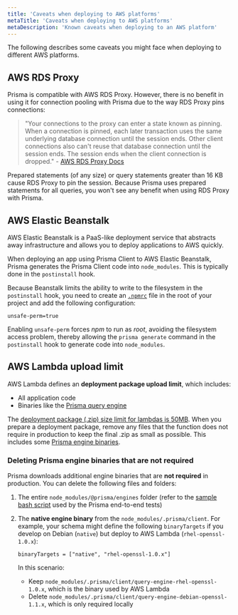 ```yaml
---
title: 'Caveats when deploying to AWS platforms'
metaTitle: 'Caveats when deploying to AWS platforms'
metaDescription: 'Known caveats when deploying to an AWS platform'
---
```


<TopBlock>

The following describes some caveats you might face when deploying to different AWS platforms.

</TopBlock>

## AWS RDS Proxy

Prisma is compatible with AWS RDS Proxy. However, there is no benefit in using it for connection pooling with Prisma due to the way RDS Proxy pins connections:

> "Your connections to the proxy can enter a state known as pinning. When a connection is pinned, each later transaction uses the same underlying database connection until the session ends. Other client connections also can't reuse that database connection until the session ends. The session ends when the client connection is dropped." - <a href="https://docs.aws.amazon.com/AmazonRDS/latest/AuroraUserGuide/rds-proxy.html">AWS RDS Proxy Docs</a>

Prepared statements (of any size) or query statements greater than 16 KB cause RDS Proxy to pin the session. Because Prisma uses prepared statements for all queries, you won't see any benefit when using RDS Proxy with Prisma.

## AWS Elastic Beanstalk

AWS Elastic Beanstalk is a PaaS-like deployment service that abstracts away infrastructure and allows you to deploy applications to AWS quickly.

When deploying an app using Prisma Client to AWS Elastic Beanstalk, Prisma generates the Prisma Client code into `node_modules`. This is typically done in the `postinstall` hook.

Because Beanstalk limits the ability to write to the filesystem in the `postinstall` hook, you need to create an [`.npmrc`](https://docs.npmjs.com/cli/v6/configuring-npm/npmrc) file in the root of your project and add the following configuration:

```config file=.npmrc
unsafe-perm=true
```

Enabling `unsafe-perm` forces _npm_ to run as _root_, avoiding the filesystem access problem, thereby allowing the `prisma generate` command in the `postinstall` hook to generate code into `node_modules`.

## AWS Lambda upload limit

AWS Lambda defines an **deployment package upload limit**, which includes:

* All application code
* Binaries like the [Prisma query engine](../../../concepts/components/prisma-engines/query-engine)

The [deployment package (.zip) size limit for lambdas is 50MB](https://docs.aws.amazon.com/lambda/latest/dg/gettingstarted-limits.html). When you prepare a deployment package, remove any files that the function does not require in production to keep the final .zip as small as possible. This includes some [Prisma engine binaries](#deleting-prisma-engine-binaries-that-are-not-required).

### Deleting Prisma engine binaries that are not required

Prisma downloads additional engine binaries that are **not required** in production. You can delete the following files and folders:

1. The entire `node_modules/@prisma/engines` folder (refer to the [sample bash script](https://github.com/prisma/e2e-tests/blob/dev/platforms-serverless/lambda/zip.sh) used by the Prisma end-to-end tests)
1. The **native engine binary** from the `node_modules/.prisma/client`. For example, your schema might define the following `binaryTargets` if you develop on Debian (`native`) but deploy to AWS Lambda (`rhel-openssl-1.0.x`):

   ```prisma
   binaryTargets = ["native", "rhel-openssl-1.0.x"]
   ```

    In this scenario:

    * Keep `node_modules/.prisma/client/query-engine-rhel-openssl-1.0.x`, which is the binary used by AWS Lambda
    * Delete `node_modules/.prisma/client/query-engine-debian-openssl-1.1.x`, which is only required locally
